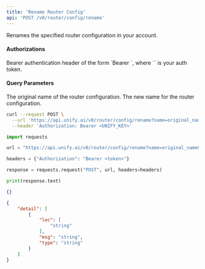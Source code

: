 ```yaml
---
title: 'Rename Router Config'
api: 'POST /v0/router/config/rename'
---
```

Renames the specified router configuration in your account.

#### Authorizations

<ParamField header="Authorization" type="string" required="true">
  Bearer authentication header of the form `Bearer <token>`, where `<token>` is your auth token.
</ParamField>

#### Query Parameters

<ParamField query="name" type="string" required="true">
The original name of the router configuration.
</ParamField>

<ParamField query="new_name" type="string" required="true">
The new name for the router configuration.
</ParamField>

<RequestExample>

```bash cURL
curl --request POST \
  --url 'https://api.unify.ai/v0/router/config/rename?name=original_name&new_name=new_name' \
  --header 'Authorization: Bearer <UNIFY_KEY>'
```

```python Python
import requests

url = "https://api.unify.ai/v0/router/config/rename?name=original_name&new_name=new_name"

headers = {"Authorization": "Bearer <token>"}

response = requests.request("POST", url, headers=headers)

print(response.text)
```

</RequestExample>
<ResponseExample>

```json 200
{}
```

```json 422
{
    "detail": [
        {
            "loc": [
                "string"
            ],
            "msg": "string",
            "type": "string"
        }
    ]
}
```

</ResponseExample>

